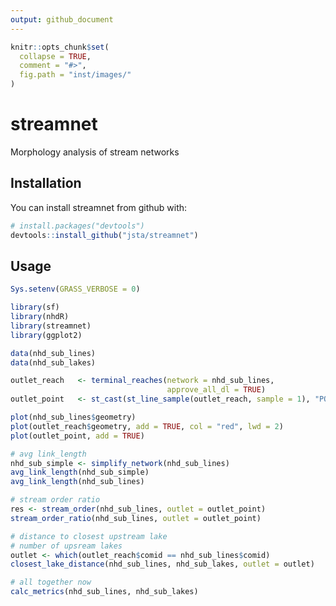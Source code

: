```yaml
---
output: github_document
---
```


<!-- README.md is generated from README.Rmd. Please edit that file -->

```r
knitr::opts_chunk$set(
  collapse = TRUE,
  comment = "#>",
  fig.path = "inst/images/"
)
```

# streamnet

Morphology analysis of stream networks 

## Installation

You can install streamnet from github with:

```r
# install.packages("devtools")
devtools::install_github("jsta/streamnet")
```

## Usage

```r
Sys.setenv(GRASS_VERBOSE = 0)
```

```r
library(sf)
library(nhdR)
library(streamnet)
library(ggplot2)

data(nhd_sub_lines)
data(nhd_sub_lakes)

outlet_reach   <- terminal_reaches(network = nhd_sub_lines, 
                                   approve_all_dl = TRUE)
outlet_point   <- st_cast(st_line_sample(outlet_reach, sample = 1), "POINT")

plot(nhd_sub_lines$geometry)
plot(outlet_reach$geometry, add = TRUE, col = "red", lwd = 2)
plot(outlet_point, add = TRUE)

# avg link_length
nhd_sub_simple <- simplify_network(nhd_sub_lines)
avg_link_length(nhd_sub_simple)
avg_link_length(nhd_sub_lines)

# stream order ratio
res <- stream_order(nhd_sub_lines, outlet = outlet_point)
stream_order_ratio(nhd_sub_lines, outlet = outlet_point)

# distance to closest upstream lake
# number of upsream lakes
outlet <- which(outlet_reach$comid == nhd_sub_lines$comid)
closest_lake_distance(nhd_sub_lines, nhd_sub_lakes, outlet = outlet)

# all together now
calc_metrics(nhd_sub_lines, nhd_sub_lakes)
```
